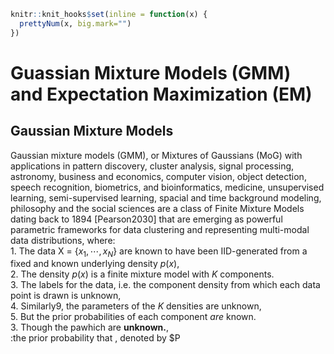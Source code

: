```r
knitr::knit_hooks$set(inline = function(x) {
  prettyNum(x, big.mark="")
})
```
# Guassian Mixture Models (GMM) and Expectation Maximization (EM)

## Gaussian Mixture Models
Gaussian mixture models (GMM), or Mixtures of Gaussians (MoG) with applications in pattern discovery, cluster analysis, signal processing, astronomy, business and economics, computer vision, object detection, speech recognition, biometrics, and bioinformatics, medicine, unsupervised learning, semi-supervised learning,  spacial and time background modeling, philosophy and the social sciences are a class of Finite Mixture Models dating back to 1894 [Pearson2030] that are emerging as powerful parametric frameworks for data clustering and representing multi-modal data distributions, where:    
1. The data X = {$x_1,\cdots,x_N$} are known to have been IID-generated from a fixed and known underlying density $p(x)$,      
2. The density $p(x)$ is a finite mixture model with $K$ components.         
3. The labels for the data, i.e. the component density from which each data point is drawn is unknown,  
4. Similarly9, the parameters of the $K$ densities are unknown,   
5. But the prior probabilities of each component *are* known.      
3. Though the pawhich are **unknown.**,       
:the prior probability that , denoted by $P


```python
```